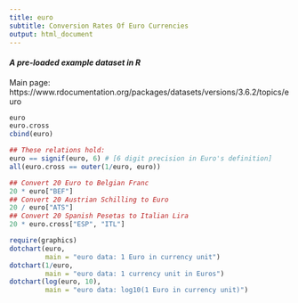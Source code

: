 ```yaml
---
title: euro
subtitle: Conversion Rates Of Euro Currencies
output: html_document
---
```


#### *A pre-loaded example dataset in R*
Main page: https://www.rdocumentation.org/packages/datasets/versions/3.6.2/topics/euro

```r
euro
euro.cross
cbind(euro)

## These relations hold:
euro == signif(euro, 6) # [6 digit precision in Euro's definition]
all(euro.cross == outer(1/euro, euro))

## Convert 20 Euro to Belgian Franc
20 * euro["BEF"]
## Convert 20 Austrian Schilling to Euro
20 / euro["ATS"]
## Convert 20 Spanish Pesetas to Italian Lira
20 * euro.cross["ESP", "ITL"]

require(graphics)
dotchart(euro,
         main = "euro data: 1 Euro in currency unit")
dotchart(1/euro,
         main = "euro data: 1 currency unit in Euros")
dotchart(log(euro, 10),
         main = "euro data: log10(1 Euro in currency unit)")
```
